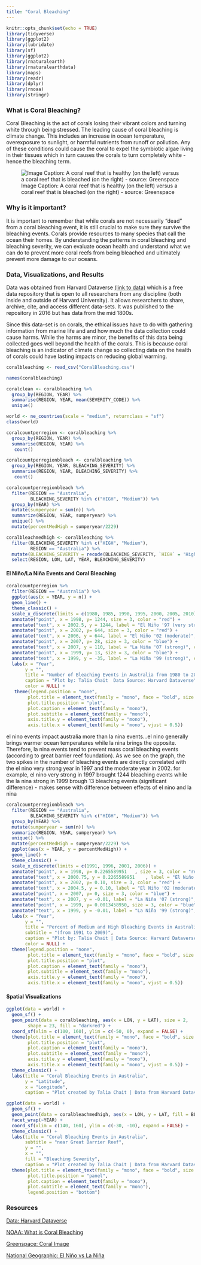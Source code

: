 ```yaml
---
title: "Coral Bleaching"
---
```


```r
knitr::opts_chunk$set(echo = TRUE)
library(tidyverse)
library(ggplot2)
library(lubridate)
library(sf)
library(ggplot2)
library(rnaturalearth)
library(rnaturalearthdata)
library(maps)
library(readr)
library(dplyr)
library(rnoaa)
library(stringr)
```

### What is Coral Bleaching?  
Coral Bleaching is the act of corals losing their vibrant colors and turning white through being stressed. The leading cause of coral bleaching is climate change. This includes an increase in ocean temperature, overexposure to sunlight, or harmful nutrients from runoff or pollution. Any of these conditions could cause the coral to expel the symbiotic algae living in their tissues which in turn causes the corals to turn completely white - hence the bleaching term.

![Image Caption: A coral reef that is healthy (on the left) versus a coral reef that is bleached (on the right) - source: Greenspace](coralbleachingimage.png)

### Why is it important? 
It is important to remember that while corals are not necessarily "dead" from a coral bleaching event, it is still crucial to make sure they survive the bleaching events. Corals provide resources to many species that call the ocean their homes. By understanding the patterns in coral bleaching and bleaching severity, we can evaluate ocean health and understand what we can do to prevent more coral reefs from being bleached and ultimately prevent more damage to our oceans. 

### Data, Visualizations, and Results 

Data was obtained from Harvard Dataverse [(link to data)](https://dataverse.harvard.edu/file.xhtml?persistentId=doi:10.7910/DVN/KUVQKY/PAMLRZ&version=1.4) which is a free data repository that is open to all researchers from any discipline (both inside and outside of Harvard University). It allows researchers to share, archive, cite, and access different data-sets. It was published to the repository in 2016 but has data from the mid 1800s. 

Since this data-set is on corals, the ethical issues have to do with gathering information from marine life and and how much the data collection could cause harms. While the harms are minor, the benefits of this data being collected goes well beyond the health of the corals. This is because coral bleaching is an indicator of climate change so collecting data on the health of corals could have lasting impacts on reducing global warming. 


```r
coralbleaching <- read_csv("CoralBleaching.csv")

names(coralbleaching)

coralclean <- coralbleaching %>% 
  group_by(REGION, YEAR) %>%
  summarise(REGION, YEAR, mean(SEVERITY_CODE)) %>% 
  unique()

world <- ne_countries(scale = "medium", returnclass = "sf")
class(world)

coralcountperregion <- coralbleaching %>% 
  group_by(REGION, YEAR) %>%
  summarise(REGION, YEAR) %>% 
   count()

coralcountperregionbleach <- coralbleaching %>% 
  group_by(REGION, YEAR, BLEACHING_SEVERITY) %>%
  summarise(REGION, YEAR, BLEACHING_SEVERITY) %>% 
   count()

coralcountperregionbleach %>%
  filter(REGION == "Australia", 
         BLEACHING_SEVERITY %in% c("HIGH", "Medium")) %>%
  group_by(YEAR) %>% 
  mutate(sumperyear = sum(n)) %>% 
  summarize(REGION, YEAR, sumperyear) %>% 
  unique() %>% 
  mutate(percentMedHigh = sumperyear/2229)

coralbleachmedhigh <- coralbleaching %>% 
  filter(BLEACHING_SEVERITY %in% c("HIGH", "Medium"),
         REGION == "Australia") %>%
  mutate(BLEACHING_SEVERITY = recode(BLEACHING_SEVERITY, `HIGH` = 'High', `Medium` = 'Medium')) %>% 
  select(REGION, LON, LAT, YEAR, BLEACHING_SEVERITY)
```

#### El Niño/La Niña Events and Coral Bleaching
```r
coralcountperregion %>%
  filter(REGION == "Australia") %>%
  ggplot(aes(x = YEAR, y = n)) +
  geom_line() +
  theme_classic() +
  scale_x_discrete(limits = c(1980, 1985, 1990, 1995, 2000, 2005, 2010)) +
  annotate("point", x = 1998, y= 1244, size = 3, color = "red") +
  annotate("text", x = 2002.5, y = 1244, label = "El Niño '97 (very strong)", color = "red") +
  annotate("point", x = 2002, y= 644, size = 3, color = "red") +
  annotate("text", x = 2006, y = 644, label = "El Niño '02 (moderate)", color = "red") +
  annotate("point", x = 2007, y= 28, size = 3, color = "blue") +
  annotate("text", x = 2007, y = 110, label = "La Niña '07 (strong)", color = "blue") +
  annotate("point", x = 1999, y= 13, size = 3, color = "blue") +
  annotate("text", x = 1999, y = -35, label = "La Niña '99 (strong)", color = "blue") +
  labs(x = "Year",
       y = "",
       title = "Number of Bleaching Events in Australia from 1980 to 2010",
       caption = "Plot by: Talia Chait  Data Source: Harvard Dataverse",
       color = NULL) +
   theme(legend.position = "none",
        plot.title = element_text(family = "mono", face = "bold", size = 12, ),
        plot.title.position = "plot",
        plot.caption = element_text(family = "mono"),
        plot.subtitle = element_text(family = "mono"),
        axis.title.y = element_text(family = "mono"),
        axis.title.x = element_text(family = "mono", vjust = 0.5))
```

el nino events impact australia more than la nina events...el nino generally brings warmer ocean temperatures while la nina brings the opposite. Therefore, la nina events tend to prevent mass coral bleaching events (according to great barrier reef foundation). As we see on the graph, the two spikes in the number of bleaching events are directly correlated with the el nino very strong year in 1997 and the moderate year in 2002.
for example, el nino very strong in 1997 brought 1244 bleaching events while the la nina strong in 1999 brough 13 bleaching events (significant difference) - makes sense with difference between effects of el nino and la nina 

```r
coralcountperregionbleach %>%
  filter(REGION == "Australia", 
         BLEACHING_SEVERITY %in% c("HIGH", "Medium")) %>%
  group_by(YEAR) %>% 
  mutate(sumperyear = sum(n)) %>% 
  summarize(REGION, YEAR, sumperyear) %>% 
  unique() %>% 
  mutate(percentMedHigh = sumperyear/2229) %>% 
  ggplot(aes(x = YEAR, y = percentMedHigh)) +
  geom_line() +
  theme_classic() +
  scale_x_discrete(limits = c(1991, 1996, 2001, 2006)) +
  annotate("point", x = 1998, y= 0.2265589951	, size = 3, color = "red") +
  annotate("text", x = 2000.75, y = 0.2265589951	, label = "El Niño '97 (very strong)", color = "red") +
  annotate("point", x = 2002, y= 0.10, size = 3, color = "red") +
  annotate("text", x = 2004.5, y = 0.10, label = "El Niño '02 (moderate)", color = "red") +
  annotate("point", x = 2007, y= 0, size = 3, color = "blue") +
  annotate("text", x = 2007, y = -0.01, label = "La Niña '07 (strong)", color = "blue") +
  annotate("point", x = 1999, y= 0.0013458950, size = 3, color = "blue") +
  annotate("text", x = 1999, y = -0.01, label = "La Niña '99 (strong)", color = "blue") +
  labs(x = "Year",
       y = "",
       title = "Percent of Medium and High Bleaching Events in Australia",
       subtitle = "(from 1991 to 2009)",
       caption = "Plot by: Talia Chait | Data Source: Harvard Dataverse",
       color = NULL) +
  theme(legend.position = "none",
        plot.title = element_text(family = "mono", face = "bold", size = 12, ),
        plot.title.position = "plot",
        plot.caption = element_text(family = "mono"),
        plot.subtitle = element_text(family = "mono"),
        axis.title.y = element_text(family = "mono"),
        axis.title.x = element_text(family = "mono", vjust = 0.5))
```

#### Spatial Visualizations 
```r
ggplot(data = world) +
  geom_sf() +
  geom_point(data = coralbleaching, aes(x = LON, y = LAT), size = 2, 
        shape = 23, fill = "darkred") +
  coord_sf(xlim = c(100, 160), ylim = c(-50, 0), expand = FALSE) +
  theme(plot.title = element_text(family = "mono", face = "bold", size = 12, ),
        plot.title.position = "plot",
        plot.caption = element_text(family = "mono"),
        plot.subtitle = element_text(family = "mono"),
        axis.title.y = element_text(family = "mono"),
        axis.title.x = element_text(family = "mono", vjust = 0.5)) +
  theme_classic() + 
  labs(title = "Coral Bleaching Events in Australia",
       y = "Latitude",
       x = "Longitude",
       caption = "Plot created by Talia Chait | Data from Harvard Dataverse")
```


```r
ggplot(data = world) +
  geom_sf() +
  geom_point(data = coralbleachmedhigh, aes(x = LON, y = LAT, fill = BLEACHING_SEVERITY), size = 2, shape = 23) +
  facet_wrap(~YEAR) + 
  coord_sf(xlim = c(140, 160), ylim = c(-30, -10), expand = FALSE) +
  theme_classic() + 
  labs(title = "Coral Bleaching Events in Australia",
       subtitle = "near Great Barrier Reef",
       y = "",
       x = "",
       fill = "Bleaching Severity",
       caption = "Plot created by Talia Chait | Data from Harvard Dataverse") +
  theme(plot.title = element_text(family = "mono", face = "bold", size = 12, ),
        plot.title.position = "panel",
        plot.caption = element_text(family = "mono"),
        plot.subtitle = element_text(family = "mono"),
        legend.position = "bottom")
```


### Resources
[Data: Harvard Dataverse](https://dataverse.harvard.edu/file.xhtml?persistentId=doi:10.7910/DVN/KUVQKY/PAMLRZ&version=1.4)

[NOAA: What is Coral Bleaching](https://oceanservice.noaa.gov/facts/coral_bleach.html)

[Greenspace: Coral Image](https://www.greenpeace.org/usa/whats-killing-coral-reefs-and-how-can-we-stop-it/)

[National Geographic: El Niño vs La Niña](https://education.nationalgeographic.org/resource/el-nino/)